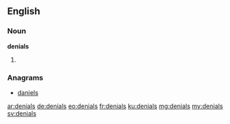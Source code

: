 ==English==

===Noun===
'''denials'''
# {{plural of|denial}}

===Anagrams===
* [[daniels#English|daniels]]

[[ar:denials]]
[[de:denials]]
[[eo:denials]]
[[fr:denials]]
[[ku:denials]]
[[mg:denials]]
[[my:denials]]
[[sv:denials]]